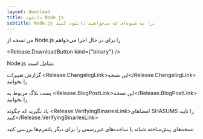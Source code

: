 ```yaml
---
layout: download
title: دانلود Node.js
subtitle: Node.js را به شیوه‌ای که می‌خواهید دانلود کنید.
---
```


<section>
من نسخه <Release.VersionDropdown /> از Node.js را برای <Release.OperatingSystemDropdown /> در حال اجرا <Release.BitnessDropdown /> می‌خواهم

<Release.DownloadButton kind={"binary"} />
</section>

<section>
Node.js شامل <Release.NpmLink /> است.

گزارش تغییرات <Release.ChangelogLink>این نسخه</Release.ChangelogLink> را بخوانید

پست بلاگ مربوط به <Release.BlogPostLink>این نسخه</Release.BlogPostLink> را بخوانید

یاد بگیرید که چگونه <Release.VerifyingBinariesLink>امضاهای SHASUMS را تایید کنید</Release.VerifyingBinariesLink>

<LinkWithIcon href="https://nodejs.org/download/nightly/">نسخه‌های پیش‌ساخته شبانه</LinkWithIcon> یا <LinkWithIcon href="https://unofficial-builds.nodejs.org/download/">ساخت‌های غیررسمی</LinkWithIcon> را برای دیگر پلتفرم‌ها بررسی کنید
</section>

